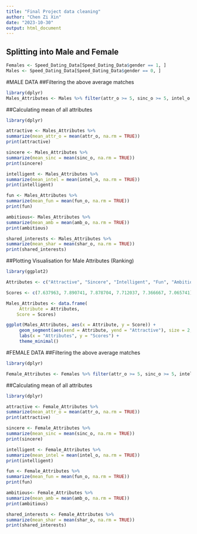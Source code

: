 ```yaml
---
title: "Final Project data cleaning"
author: "Chen Zi Xin"
date: "2023-10-30"
output: html_document
---
```


## Splitting into Male and Female 

```r
Females <- Speed_Dating_Data[Speed_Dating_Data$gender == 1, ]
Males <- Speed_Dating_Data[Speed_Dating_Data$gender == 0, ]
```

#MALE DATA 
##Filtering the above average matches 
```r
library(dplyr)
Males_Attributes <- Males %>% filter(attr_o >= 5, sinc_o >= 5, intel_o >= 5, fun_o >= 5, amb_o >= 5, shar_o >= 5) %>% filter(match ==1) %>% select(attr_o,sinc_o,intel_o,fun_o,amb_o,shar_o)

```

##Calculating mean of all attributes
```r
library(dplyr)

attractive <- Males_Attributes %>% 
summarize(mean_attr_o = mean(attr_o, na.rm = TRUE))
print(attractive)

sincere <- Males_Attributes %>% 
summarize(mean_sinc = mean(sinc_o, na.rm = TRUE))
print(sincere)

intelligent <- Males_Attributes %>% 
summarize(mean_intel = mean(intel_o, na.rm = TRUE))
print(intelligent)

fun <- Males_Attributes %>% 
summarize(mean_fun = mean(fun_o, na.rm = TRUE))
print(fun)

ambitious<- Males_Attributes %>% 
summarize(mean_amb = mean(amb_o, na.rm = TRUE))
print(ambitious)

shared_interests <- Males_Attributes %>% 
summarize(mean_shar = mean(shar_o, na.rm = TRUE))
print(shared_interests)
```

##Plotting Visualisation for Male Attributes (Ranking)

```r
library(ggplot2)

Attributes <- c("Attractive", "Sincere", "Intelligent", "Fun", "Ambitious", "Shared Interests")

Scores <- c(7.637963, 7.890741, 7.878704, 7.712037, 7.366667, 7.065741)

Males_Attributes <- data.frame(
     Attribute = Attributes,
    Score = Scores)

ggplot(Males_Attributes, aes(x = Attribute, y = Score)) +
     geom_segment(aes(xend = Attribute, yend = "Attractive"), size = 2, lineend = "round") +
     labs(x = "Attributes", y = "Scores") +
     theme_minimal()
```

#FEMALE DATA 
##Filtering the above average matches 
```r
library(dplyr)

Female_Attributes <- Females %>% filter(attr_o >= 5, sinc_o >= 5, intel_o >= 5, fun_o >= 5, amb_o >= 5, shar_o >= 5) %>% filter(match ==1) %>% select(attr_o,sinc_o,intel_o,fun_o,amb_o,shar_o)

```

##Calculating mean of all attributes
```r
library(dplyr)

attractive <- Female_Attributes %>% 
summarize(mean_attr_o = mean(attr_o, na.rm = TRUE))
print(attractive)

sincere <- Female_Attributes %>% 
summarize(mean_sinc = mean(sinc_o, na.rm = TRUE))
print(sincere)

intelligent <- Female_Attributes %>% 
summarize(mean_intel = mean(intel_o, na.rm = TRUE))
print(intelligent)

fun <- Female_Attributes %>% 
summarize(mean_fun = mean(fun_o, na.rm = TRUE))
print(fun)

ambitious<- Female_Attributes %>% 
summarize(mean_amb = mean(amb_o, na.rm = TRUE))
print(ambitious)

shared_interests <- Female_Attributes %>% 
summarize(mean_shar = mean(shar_o, na.rm = TRUE))
print(shared_interests)
```